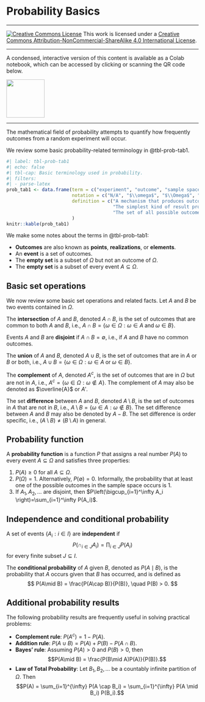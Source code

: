 # Probability Basics {#sec-probability-basics}

---

<a rel="license" href="http://creativecommons.org/licenses/by-nc-sa/4.0/"><img alt="Creative Commons License" style="border-width:0" src="https://i.creativecommons.org/l/by-nc-sa/4.0/80x15.png" /></a> This work is licensed under a <a rel="license" href="http://creativecommons.org/licenses/by-nc-sa/4.0/">Creative Commons Attribution-NonCommercial-ShareAlike 4.0 International License</a>. 

---

A condensed, interactive version of this content is available as a Colab notebook, which can be accessed by clicking or scanning the QR code below. 

<a href="https://colab.research.google.com/github/jfrench/LinearRegression/blob/master/notebooks/b-probability-basics-notebook.ipynb">
<img src="https://raw.githubusercontent.com/jfrench/LinearRegression/5e46eb8016c13447d4d918321ebb943cde8f2dcc/images/qr-prob-basics.svg" width="100">
</a>

---

The mathematical field of probability attempts to quantify how frequently outcomes from a random experiment will occur.

We review some basic probability-related terminology in @tbl-prob-tab1.

```r
#| label: tbl-prob-tab1
#| echo: false
#| tbl-cap: Basic terminology used in probability.
#| filters:
#| - parse-latex
prob_tab1 <- data.frame(term = c("experiment", "outcome", "sample space", "event", "empty set"),
                        notation = c("N/A", "$\\omega$", "$\\Omega$", "$A$, $A_i$, $B$, etc.", "$\\emptyset$"),
                        definition = c("A mechanism that produces outcomes that cannot be predicted with absolute certainty.",
                                       "The simplest kind of result produced by an experiment.",
                                       "The set of all possible outcomes an experiment can produce.", "Any subset of $\\Omega$.", "The event that includes no outcomes.")
                        )
knitr::kable(prob_tab1)
```

We make some notes about the terms in @tbl-prob-tab1:

- **Outcomes** are also known as **points**, **realizations**, or **elements**.
- An **event** is a set of outcomes.
- The **empty set** is a subset of $\Omega$ but not an outcome of $\Omega$.
- The **empty set** is a subset of every event $A\subseteq \Omega$.

## Basic set operations

We now review some basic set operations and related facts. Let $A$ and $B$ be two events contained in $\Omega$.

The **intersection** of $A$ and $B$, denoted $A \cap B$, is the set of outcomes that are common to both $A$ and $B$, i.e., $A \cap B = \{\omega \in \Omega: \omega \in A\;\mathrm{and}\;\omega \in B\}$.

Events $A$ and $B$ are **disjoint** if $A\cap B = \emptyset$, i.e., if $A$ and $B$ have no common outcomes.

The **union** of $A$ and $B$, denoted $A \cup B$, is the set of outcomes that are in $A$ or $B$ or both, i.e., $A \cup B = \{\omega \in \Omega: \omega \in A\;\mathrm{or}\;\omega \in B\}$.

The **complement** of $A$, denoted $A^c$, is the set of outcomes that are in $\Omega$ but are not in $A$, i.e., $A^c = \{\omega \in \Omega: \omega \not\in A\}$. The complement of $A$ may also be denoted as $\overline{A}$ or $A'$.

The set **difference** between $A$ and $B$, denoted $A \setminus B$, is the set of outcomes in $A$ that are not in $B$, i.e., $A\setminus B = \{\omega \in A: \omega \not\in B\}$. The set difference between $A$ and $B$ may also be denoted by $A-B$. The set difference is order specific, i.e., $(A\setminus B) \not= (B\setminus A)$ in general.

## Probability function

A **probability function** is a function $P$ that assigns a real number $P(A)$ to every event $A \subseteq \Omega$ and satisfies three properties:

1. $P(A)\geq 0$ for all $A\subseteq \Omega$.
2. $P(\Omega) = 1$. Alternatively, $P(\emptyset) = 0$. Informally, the probability that at least one of the possible outcomes in the sample space occurs is 1.
3. If $A_1, A_2, \ldots$ are disjoint, then $P\left(\bigcup_{i=1}^\infty A_i \right)=\sum_{i=1}^\infty P(A_i)$.

## Independence and conditional probability

A set of events $\{A_i:i\in I\}$ are **independent** if 
$$
P\left(\cap_{i\in J} A_i \right)=\prod_{i\in J} P(A_i )
$$
for every finite subset $J\subseteq I$.

The **conditional probability** of $A$ given $B$, denoted as $P(A\mid B)$, is the probability that $A$ occurs given that $B$ has occurred, and is defined as 
$$
P(A\mid B) = \frac{P(A\cap B)}{P(B)}, \quad P(B) > 0.
$$

## Additional probability results

The following probability results are frequently useful in solving practical problems:

- **Complement rule**: $P(A^c) = 1 - P(A)$.
- **Addition rule**: $P(A\cup B) = P(A) + P(B) - P(A \cap B)$.
- **Bayes' rule**: Assuming $P(A) > 0$ and $P(B) > 0$, then 
$$P(A\mid B) = \frac{P(B\mid A)P(A)}{P(B)}.$$
- **Law of Total Probability**: Let $B_1, B_2, \ldots$ be a countably infinite partition of $\Omega$. Then 
$$P(A) = \sum_{i=1}^{\infty} P(A \cap B_i) = \sum_{i=1}^{\infty} P(A \mid B_i) P(B_i).$$